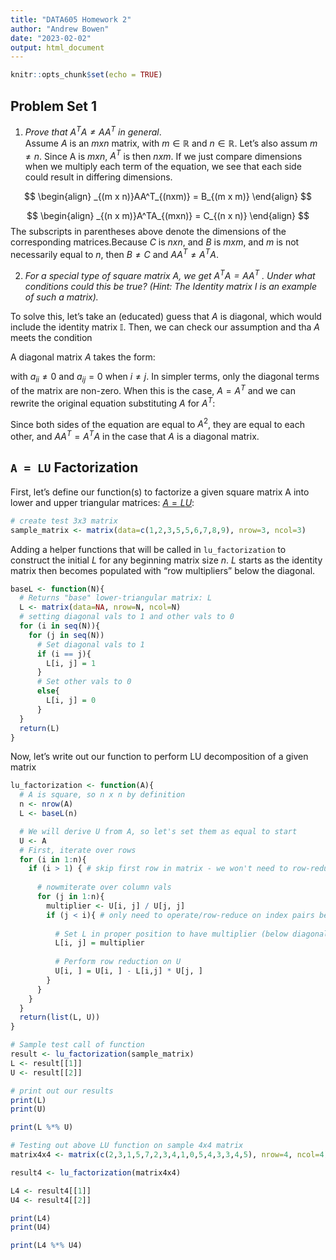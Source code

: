 ```yaml
---
title: "DATA605 Homework 2"
author: "Andrew Bowen"
date: "2023-02-02"
output: html_document
---
```


```r
knitr::opts_chunk$set(echo = TRUE)
```

## Problem Set 1

1. *Prove that $A^TA \ne AA^T$ in general*.   
Assume $A$ is an $m x n$ matrix, with $m \in \mathbb{R}$ and $n \in \mathbb{R}$. Let's also assum $m \ne n$. Since A is $m x n$, $A^T$ is then $n x m$. If we just compare dimensions when we multiply each term of the equation, we see that each side could result in differing dimensions. 

$$
\begin{align}
_{(m x n)}AA^T_{(nxm)} = B_{(m x m)}
\end{align}
$$


$$
\begin{align}
_{(n x m)}A^TA_{(mxn)} = C_{(n x n)}
\end{align}
$$
The subscripts in parentheses above denote the dimensions of the corresponding matrices.Because $C$ is $n x n$, and $B$ is $m x m$, and $m$ is not necessarily equal to $n$, then $B \ne C$ and $AA^T \ne A^TA$.


2. *For a special type of square matrix A, we get $A^T A = AA^T$ . Under what conditions
could this be true? (Hint: The Identity matrix I is an example of such a matrix).*

To solve this, let's take an (educated) guess that $A$ is diagonal, which would include the identity matrix $\mathbb{I}$. Then, we can check our assumption and tha $A$ meets the condition

A diagonal matrix $A$ takes the form:


\begin{align}
A = \begin{bmatrix} 
    a_{11} & 0 & \dots \\
    \vdots & \ddots & \\
    0 &             & a_{KK} 
    \end{bmatrix}

\end{align}


with $a_{ii} \ne 0$ and $a_{ij} = 0$ when $i \ne j$. In simpler terms, only the diagonal terms of the matrix are non-zero. When this is the case, $A = A^T$ and we can rewrite the original equation substituting $A$ for $A^T$: 


\begin{align}
  AA^T = AA = A^2
\end{align}

\begin{align}
  A^TA = AA = A^2
\end{align}

Since both sides of the equation are equal to $A^2$, they are equal to each other, and $AA^T = A^TA$ in the case that $A$ is a diagonal matrix.

## `A = LU` Factorization
First, let's define our function(s) to factorize a given square matrix A into lower and upper triangular matrices: [$A= LU$](https://en.wikipedia.org/wiki/LU_decomposition):

```r
# create test 3x3 matrix
sample_matrix <- matrix(data=c(1,2,3,5,5,6,7,8,9), nrow=3, ncol=3)
```

Adding a helper functions that will be called in `lu_factorization` to construct the initial $L$ for any beginning matrix size $n$. $L$ starts as the identity matrix then becomes populated with "row multipliers" below the diagonal.
```r
baseL <- function(N){
  # Returns "base" lower-triangular matrix: L
  L <- matrix(data=NA, nrow=N, ncol=N)
  # setting diagonal vals to 1 and other vals to 0
  for (i in seq(N)){
    for (j in seq(N))
      # Set diagonal vals to 1
      if (i == j){
        L[i, j] = 1
      }
      # Set other vals to 0
      else{
        L[i, j] = 0
      }
  }
  return(L)
}
```


Now, let's write out our function to perform LU decomposition of a given matrix
```r

lu_factorization <- function(A){
  # A is square, so n x n by definition
  n <- nrow(A)
  L <- baseL(n)

  # We will derive U from A, so let's set them as equal to start
  U <- A
  # First, iterate over rows
  for (i in 1:n){
    if (i > 1) { # skip first row in matrix - we won't need to row-reduce it!
      
      # nowmiterate over column vals
      for (j in 1:n){
        multiplier <- U[i, j] / U[j, j]
        if (j < i){ # only need to operate/row-reduce on index pairs below the diagonal
          
          # Set L in proper position to have multiplier (below diagonal)
          L[i, j] = multiplier
          
          # Perform row reduction on U
          U[i, ] = U[i, ] - L[i,j] * U[j, ]
        }
      }
    }
  }
  return(list(L, U))
}

# Sample test call of function
result <- lu_factorization(sample_matrix)
L <- result[[1]]
U <- result[[2]]

# print out our results
print(L)
print(U)

print(L %*% U)
```

```r
# Testing out above LU function on sample 4x4 matrix
matrix4x4 <- matrix(c(2,3,1,5,7,2,3,4,1,0,5,4,3,3,4,5), nrow=4, ncol=4)

result4 <- lu_factorization(matrix4x4)

L4 <- result4[[1]]
U4 <- result4[[2]]

print(L4)
print(U4)

print(L4 %*% U4)
```


